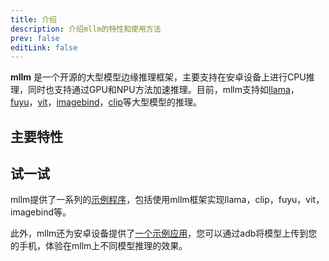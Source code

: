 ```yaml
---
title: 介绍
description: 介绍mllm的特性和使用方法
prev: false
editLink: false
---
```


**mllm** 是一个开源的大型模型边缘推理框架，主要支持在安卓设备上进行CPU推理，同时也支持通过GPU和NPU方法加速推理。目前，mllm支持如<ins>llama</ins>，<ins>fuyu</ins>，<ins>vit</ins>，<ins>imagebind</ins>，<ins>clip</ins>等大型模型的推理。

## 主要特性


## 试一试
mllm提供了一系列的[示例程序](https://github.com/UbiquitousLearning/mllm/examples)，包括使用mllm框架实现llama，clip，fuyu，vit，imagebind等。

此外，mllm还为安卓设备提供了[一个示例应用](https://github.com/UbiquitousLearning/mllm/android)，您可以通过adb将模型上传到您的手机，体验在mllm上不同模型推理的效果。